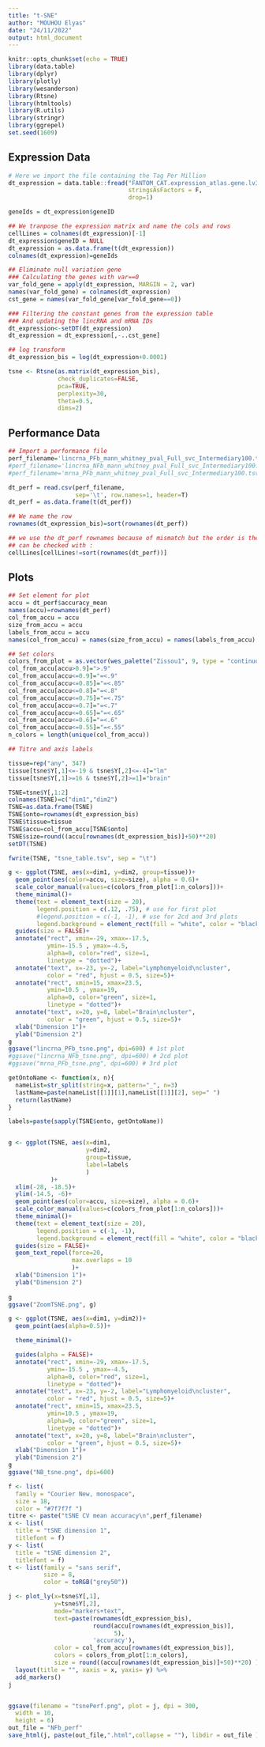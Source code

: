 ```yaml
---
title: "t-SNE"
author: "MOUHOU Elyas"
date: "24/11/2022"
output: html_document
---
```


```r
knitr::opts_chunk$set(echo = TRUE)
library(data.table)
library(dplyr)
library(plotly)
library(wesanderson)
library(Rtsne)
library(htmltools)
library(R.utils)
library(stringr)
library(ggrepel)
set.seed(1609)
```

## Expression Data

```r
# Here we import the file containing the Tag Per Million
dt_expression = data.table::fread("FANTOM_CAT.expression_atlas.gene.lv3_robust.MEDIAN_tpm_PER_ONTHO_ELYAS.tsv",
                                  stringsAsFactors = F,
                                  drop=1)
```

```r
geneIds = dt_expression$geneID

## We tranpose the expression matrix and name the cols and rows 
cellLines = colnames(dt_expression)[-1]
dt_expression$geneID = NULL
dt_expression = as.data.frame(t(dt_expression))
colnames(dt_expression)=geneIds

## Eliminate null variation gene
### Calculating the genes with var==0
var_fold_gene = apply(dt_expression, MARGIN = 2, var)
names(var_fold_gene) = colnames(dt_expression)
cst_gene = names(var_fold_gene[var_fold_gene==0])

### Filtering the constant genes from the expression table
### And updating the lincRNA and mRNA IDs
dt_expression<-setDT(dt_expression)
dt_expression = dt_expression[,-..cst_gene]

## log transform
dt_expression_bis = log(dt_expression+0.0001)

```

```r
tsne <- Rtsne(as.matrix(dt_expression_bis),
              check_duplicates=FALSE,
              pca=TRUE,
              perplexity=30,
              theta=0.5,
              dims=2)

```

## Performance Data

```r
## Import a performance file
perf_filename='lincrna_PFb_mann_whitney_pval_Full_svc_Intermediary100.tsv' # for 1st plot 
#perf_filename='lincrna_NFb_mann_whitney_pval_Full_svc_Intermediary100.tsv' # for 2cd plot
#perf_filename='mrna_PFb_mann_whitney_pval_Full_svc_Intermediary100.tsv' # for 3rd plot

```

```r
dt_perf = read.csv(perf_filename,
				   sep='\t', row.names=1, header=T)
dt_perf = as.data.frame(t(dt_perf))

## We name the row 
rownames(dt_expression_bis)=sort(rownames(dt_perf))

## we use the dt_perf rownames because of mismatch but the order is the same
## can be checked with :
cellLines[cellLines!=sort(rownames(dt_perf))]
```

## Plots

```r
## Set element for plot
accu = dt_perf$accuracy_mean
names(accu)=rownames(dt_perf)
col_from_accu = accu
size_from_accu = accu
labels_from_accu = accu
names(col_from_accu) = names(size_from_accu) = names(labels_from_accu) = names(accu)

## Set colors 
colors_from_plot = as.vector(wes_palette("Zissou1", 9, type = "continuous"))
col_from_accu[accu>0.9]=">.9"
col_from_accu[accu<=0.9]="=<.9"
col_from_accu[accu<=0.85]="=<.85"
col_from_accu[accu<=0.8]="=<.8"
col_from_accu[accu<=0.75]="=<.75"
col_from_accu[accu<=0.7]="=<.7"
col_from_accu[accu<=0.65]="=<.65"
col_from_accu[accu<=0.6]="=<.6"
col_from_accu[accu<=0.55]="=<.55"
n_colors = length(unique(col_from_accu))

## Titre and axis labels

tissue=rep("any", 347)
tissue[tsne$Y[,1]<=-19 & tsne$Y[,2]<=-4]="lm"
tissue[tsne$Y[,1]>=16 & tsne$Y[,2]>=1]="brain"
```

```r
TSNE=tsne$Y[,1:2]
colnames(TSNE)=c("dim1","dim2")
TSNE=as.data.frame(TSNE)
TSNE$onto=rownames(dt_expression_bis)
TSNE$tissue=tissue
TSNE$accu=col_from_accu[TSNE$onto]
TSNE$size=round((accu[rownames(dt_expression_bis)]+50)**20)
setDT(TSNE)
```

```r
fwrite(TSNE, "tsne_table.tsv", sep = "\t")

```

```r
g <- ggplot(TSNE, aes(x=dim1, y=dim2, group=tissue))+
  geom_point(aes(color=accu, size=size), alpha = 0.6)+
  scale_color_manual(values=c(colors_from_plot[1:n_colors]))+
  theme_minimal()+ 
  theme(text = element_text(size = 20),
        legend.position = c(.12, .75), # use for first plot
        #legend.position = c(-1, -1), # use for 2cd and 3rd plots
        legend.background = element_rect(fill = "white", color = "black"))+
  guides(size = FALSE)+
  annotate("rect", xmin=-29, xmax=-17.5,
           ymin=-15.5 , ymax=-4.5,
           alpha=0, color="red", size=1,
           linetype = "dotted")+
  annotate("text", x=-23, y=-2, label="Lymphomyeloid\ncluster",
           color = "red", hjust = 0.5, size=5)+
  annotate("rect", xmin=15, xmax=23.5,
           ymin=10.5 , ymax=19,
           alpha=0, color="green", size=1,
           linetype = "dotted")+
  annotate("text", x=20, y=8, label="Brain\ncluster",
           color = "green", hjust = 0.5, size=5)+
  xlab("Dimension 1")+
  ylab("Dimension 2")
g
ggsave("lincrna_PFb_tsne.png", dpi=600) # 1st plot
#ggsave("lincrna_NFb_tsne.png", dpi=600) # 2cd plot
#ggsave("mrna_PFb_tsne.png", dpi=600) # 3rd plot

```

```r
getOntoName <- function(x, n){
  nameList=str_split(string=x, pattern="_", n=3)
  lastName=paste(nameList[[1]][1],nameList[[1]][2], sep=" ")
  return(lastName)
}

labels=paste(sapply(TSNE$onto, getOntoName))


g <- ggplot(TSNE, aes(x=dim1,
                      y=dim2,
                      group=tissue,
                      label=labels
                      )
            )+
  xlim(-28, -18.5)+
  ylim(-14.5, -6)+
  geom_point(aes(color=accu, size=size), alpha = 0.6)+
  scale_color_manual(values=c(colors_from_plot[1:n_colors]))+
  theme_minimal()+ 
  theme(text = element_text(size = 20),
        legend.position = c(-1, -1),
        legend.background = element_rect(fill = "white", color = "black"))+
  guides(size = FALSE)+
  geom_text_repel(force=20,
                  max.overlaps = 10
                  )+
  xlab("Dimension 1")+
  ylab("Dimension 2")
  
g
ggsave("ZoomTSNE.png", g)
```

```r
g <- ggplot(TSNE, aes(x=dim1, y=dim2))+
  geom_point(aes(alpha=0.5))+

  theme_minimal()+ 

  guides(alpha = FALSE)+
  annotate("rect", xmin=-29, xmax=-17.5,
           ymin=-15.5 , ymax=-4.5,
           alpha=0, color="red", size=1,
           linetype = "dotted")+
  annotate("text", x=-23, y=-2, label="Lymphomyeloid\ncluster",
           color = "red", hjust = 0.5, size=5)+
  annotate("rect", xmin=15, xmax=23.5,
           ymin=10.5 , ymax=19,
           alpha=0, color="green", size=1,
           linetype = "dotted")+
  annotate("text", x=20, y=8, label="Brain\ncluster",
           color = "green", hjust = 0.5, size=5)+
  xlab("Dimension 1")+
  ylab("Dimension 2")
g
ggsave("NB_tsne.png", dpi=600)

```

```r
f <- list(
  family = "Courier New, monospace",
  size = 18,
  color = "#7f7f7f ")
titre <- paste("tSNE CV mean accuracy\n",perf_filename)
x <- list(
  title = "tSNE dimension 1",
  titlefont = f)
y <- list(
  title = "tSNE dimension 2",
  titlefont = f)
t <- list(family = "sans serif",
          size = 8,
          color = toRGB("grey50"))

j <- plot_ly(x=tsne$Y[,1],
             y=tsne$Y[,2],
             mode="markers+text",
             text=paste(rownames(dt_expression_bis),
                        round(accu[rownames(dt_expression_bis)],
                              5),
                        'accuracy'),
             color = col_from_accu[rownames(dt_expression_bis)],
             colors = colors_from_plot[1:n_colors],
             size = round((accu[rownames(dt_expression_bis)]+50)**20) ) %>% 
  layout(title = "", xaxis = x, yaxis= y) %>%
  add_markers()
j


ggsave(filename = "tsnePerf.png", plot = j, dpi = 300,
  width = 10,
  height = 6)
out_file = "NFb_perf"
save_html(j, paste(out_file,".html",collapse = ""), libdir = out_file )
```

